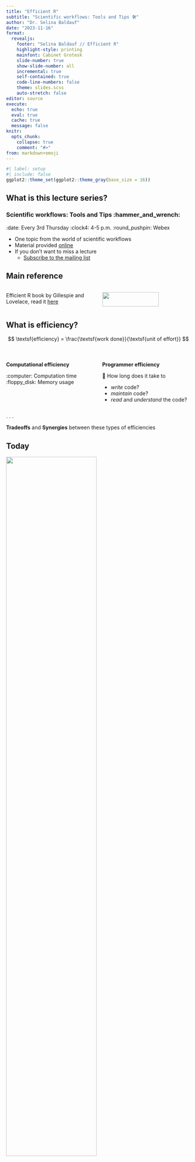 ```yaml
---
title: "Efficient R"
subtitle: "Scientific workflows: Tools and Tips 🛠️"
author: "Dr. Selina Baldauf"
date: "2023-11-16"
format: 
  revealjs:
    footer: "Selina Baldauf // Efficient R"
    highlight-style: printing
    mainfont: Cabinet Grotesk
    slide-number: true
    show-slide-number: all
    incremental: true
    self-contained: true
    code-line-numbers: false
    theme: slides.scss
    auto-stretch: false
editor: source
execute: 
  echo: true
  eval: true
  cache: true
  message: false
knitr: 
  opts_chunk: 
    collapse: true
    comment: "#>" 
from: markdown+emoji
---
```


```r
#| label: setup
#| include: false
ggplot2::theme_set(ggplot2::theme_gray(base_size = 16))
```

## What is this lecture series?

### Scientific workflows: Tools and Tips :hammer_and_wrench:

::: nonincremental
:date: Every 3rd Thursday :clock4: 4-5 p.m. :round_pushpin: Webex

-   One topic from the world of scientific workflows
-   Material provided [online](https://selinazitrone.github.io/tools_and_tips/)
-   If you don't want to miss a lecture
    -   [Subscribe to the mailing list](https://lists.fu-berlin.de/listinfo/toolsAndTips)
:::

## Main reference

:::{.columns}

:::{.column width="50%"}

Efficient R book by Gillespie and Lovelace, read it [here](https://bookdown.org/csgillespie/efficientR/)

:::

:::{.column width="50%"}

![](images/2023_11_16_efficient_r/f0_web.png){width=80%}

:::

:::

## What is efficiency?

$$
\textsf{efficiency} = \frac{\textsf{work done}}{\textsf{unit of effort}}
$$
<br>

:::{.columns}

:::{.column width="50%"}

:::{.fragment}

**Computational efficiency**

:::

:::{.fragment}

:computer: Computation time <br>
:floppy_disk: Memory usage

:::

:::

:::{.column width="50%"}

::: {.fragment}

**Programmer efficiency** 

🧍 How long does it take to

:::

- *write* code?
- *maintain* code?
- *read* and *understand* the code?

:::


:::

. . .

**Tradeoffs** and **Synergies** between these types of efficiencies

## Today

:::{.r-stack}

![](images/2023_11_16_efficient_r/pyramid_1.png){width=70% fig-align="center" .fragment}

![](images/2023_11_16_efficient_r/pyramid_2.png){width=70% fig-align="center" .fragment}

![](images/2023_11_16_efficient_r/pyramid_text.png){width=70% fig-align="center" .fragment}


:::

. . .

**Principles** and **tools** to make R programming more effiicent for :computer:

. . .

Check out my talk ["What they forgot to teach you about R"](https://selinazitrone.github.io/tools_and_tips/sessions/01_what_they_forgot.html) for first two levels


# Efficient setup of our tools {visibility="hidden"}

## Efficient setup {visibility="hidden"}

- Regularly update R, R packages and your IDE (RStudio/VS code/...)
  - constantly improved, also regarding efficiency
  - new versions provide new features
- Know your tools
  - Keyboard shortcuts (RStudio: **Help -> Keyboard Shortcuts Help**)
  - Options (RStudio: **Tools -> Global Options**)

## Efficient setup {visibility="hidden"}

- Integrate AI tools (?), e.g.
    - [Github Copilot for RStudio](https://docs.posit.co/ide/user/ide/guide/tools/copilot.html)
      - Free with a Github Pro account (student or teacher)
    - [Package `gptstudio`](https://github.com/MichelNivard/GPTstudio) to integrate LLMs (e.g. ChatGPT)

:::{.callout-note}

These tools are still **in development** and may not be perfect yet. 
Also be aware of the **ethical implications** of using AI tools.

:::

# Efficient project structure and coding style {visibility="hidden"}

## Chaotic projects are inefficient {visibility="hidden"}
  
![Artwork by [Allison Horst](https://allisonhorst.com), CC BY 4.0](images/2023_11_16_efficient_r/02_kitchen_chaos.png){fig-alt="A frustrated looking little monster in front of a very disorganized cooking area, with smoke and fire coming from a pot surrounded by a mess of bowls, utensils, and scattered ingredients." width=85%}

## Good practice R projects and code .... {visibility="hidden"}

... make your life and the life of your collaborators easy.

- This could be a whole other lecture
- Check out my talk ["What they forgot to teach you about R"](https://selinazitrone.github.io/tools_and_tips/sessions/01_what_they_forgot.html) for details, resources and examples

## Clear project structure {visibility="hidden"}

Make it easy to find things

:::{.columns}

:::{.column width="50%"}


- Separate things into folders
  - Use standard templates (see e.g. [here](https://github.com/FellowsFreiesWissen/computational_notebooks) for an example)
- Use RStudio projects
- Include a readme file
- Name your files properly
  - Machine and human readable

:::

:::{.column width="50%"}

![](images/2023_11_16_efficient_r/04_folder_structures_all.png){width=60%}

:::

:::

## Write beautiful code {visibility="hidden"}

:::{.columns}

:::{.column width="50%"}

- Write code that others (i.e. future you) can understand
- Follow standards for readable and maintainable code
- For R: [tidyverse style guide](https://style.tidyverse.org/index.html)
- Style your code automatically using [`styler` package](https://styler.r-lib.org/)
  - Checkout [this guide](https://selinazitrone.github.io/intro-r-data-analysis/sessions/11_good-practice.html#use-the-styler-package) on how to set it up in RStudio

:::

:::{.column width="50%"}

![Artwork by [Allison Horst](https://allisonhorst.com), CC BY 4.0](images/2023_11_16_efficient_r/17_beatuiful_code.png)

:::

:::

# Efficient R code and optimization {.slide-purple}

:::{.columns}

:::{.column width="50%"}

> How can I make my R code faster?

:::

:::{.column width="50%"}

![](images/2023_11_16_efficient_r/pyramid_text.png)

:::

:::



## Is R slow?

- R is slow compared to other programming languages (e.g. C++).
  - R is designed to make programming easy, not fast

- R is not designed to be memory efficient
  
- But: [R is fast and memory efficient enough]{.highlight-purple} for most tasks.

## Should I optimize?

. . .

> It’s easy to get caught up in trying to remove all bottlenecks. Don’t! [Your time is valuable and is better spent analysing your data]{.highlight-purple}, not eliminating possible inefficiencies in your code. **Be pragmatic**: don’t spend hours of your time to save seconds of computer time.<br>
(Hadley Wickham in [Advanced R](https://adv-r.hadley.nz/perf-improve.html))

. . .

#### Think about

- How much time do I **save** by optimizing? 
- **How often** do I run the code?
- How much time do I **spend** optimizing?

::: {.fragment} 

Often: Trade-off between **readability** and **efficiency**

:::

## Should I optimize?

If your code is to slow for you, you can go through these steps:

1. If possible, **run the code somewhere else**

## Run the code somewhere else

::: {.fragment .nonincremental}

- For this, RStudio has **background jobs**

![](images/2023_11_16_efficient_r/background_job.png){width=50%}

:::

- Or: run it on a cluster (e.g. [FU Curta](https://www.fu-berlin.de/en/sites/high-performance-computing/Rechenressourcen/index.html))

## Should I optimize?

If your code is to slow for you, you can go through these steps:

:::{.nonincremental}

1. If possible, **run the code somewhere else**

:::

2. **Identify the critical** (slow) **parts** of your code
3. Then **optimize only the bottlenecks**

# Identify critical parts of your code

> **Profiling** & **Benchmarking** to measure the speed and memory use of your code

## Profiling R code

What are the speed & memory bottlenecks in my code?

- Use the [`profvis` package](https://rstudio.github.io/profvis/)

## Profiling R code

You can profile a section of code like this:

```r
#| label: profvis
#| code-line-numbers: 1-2|3-6|8-14|7-15 
# install.packages("profvis")
library(profvis)

# Create a data frame with 150 columns and 400000 rows
df <- data.frame(matrix(rnorm(150 * 400000), nrow = 400000))

profvis({
  # Calculate mean of each column and put it in a vector
  means <- apply(df, 2, mean)

  # Subtract mean from each value in the table
  for (i in seq_along(means)) {
    df[, i] <- df[, i] - means[i]
  }
})
```

## Profiling R code

Profvis flame graph shows time and memory spent in each line of code.

![](images/2023_11_16_efficient_r/profvis-flame.png)

## Profiling R code

Profvis data view for details on time spent in each function in the call stack.

![](images/2023_11_16_efficient_r/profvis-data.png)

## Profiling R code

You can also interactively profile code in RStudio:

::: {.nonincremental}

- Go to **Profile -> Start profiling**
- Now interactively run the code you want to profile
- Go to **Profile -> Stop profiling** to see the results

:::

## Profiling R code {visibility="hidden"}

If you have a longer program to profile, the best way is to:

- Wrap the program in a function
- Source the R script with the function
- Use `profvis` function on the sourced function

. . .

```r
#| eval: false
# source the analysis script in which
# the analysis is wrapped in a simple function
source("my_analysis.R")

# profile the analysis function
profvis(my_analysis())
```

## Benchmarking R code

Which version of the code is faster?

. . .

```r
# Fill a data frame in a loop
f1 <- function() {
  x <- data.frame(a = numeric(), b = numeric())
  for (i in 1:1e4) {
    x[i, ] <- c(i, i)
  }
}

# Fill a data frame directly with vectors
f2 <- function() {
  x <- data.frame(a = 1:1e4, b = 1:1e4)
}
```

## Benchmarking R code

Use the `microbenchmark` package to compare the functions:

. . .

```r
#| label: benchmark-f1-f2
#| output-location: fragment
#| code-line-numbers: 1-3|4-9|10-14
# install.packages("microbenchmark")
library(microbenchmark)

compare_functions <- microbenchmark(
  old = f1(),
  new = f2(),
  times = 10 # default is 100
)

compare_functions
```

. . .

We can look at benchmarking results using ggplot

```r
#| eval: false
library(ggplot2)
autoplot(compare_functions)
```


## Benchmarking R code

```r
#| fig-width: 8
#| fig-height: 4.5
#| echo: false
library(ggplot2)
autoplot(compare_functions) + theme_gray(base_size = 16)
```

## Other ways to measure run time {visibility="hidden"}

Use the `tictoc` package to get a quick overview of the time a section of code takes

```r
# install.packages("tictoc")
library(tictoc)

tic()
f1()
toc()

tic()
f2()
toc()
```
 
# Optimize your code

:::{.nonincremental}

- Basic principles
- Data analysis bottlenecks
- Advanced optimization: Parallelization and C++
  
:::

# Basic principles

## Let R do as little as possible {visibility="hidden"}

Use fewer function calls and less complex functions

. . .

**Example**:  Calculate mean of every column in a data frame

. . .

```r
#| label: benchmark-colmeans-vs-apply
#| output-location: fragment
#| code-line-numbers: 1-3|4-9|10-13
# A data frame with 1 million rows and 2 columns
x <- data.frame(a = rnorm(1e6), b = rnorm(1e6))

# Example to calculate the mean of each column
microbenchmark(
  apply = apply(x, 2, mean),
  colMeans = colMeans(x),
  times = 10
)
```

## Let R do as little as possible {visibility="hidden"}

Give R as much information as possible

**Example**: Don't let R guess column classes when reading a data frame:

. . .

```r
microbenchmark(
  guess_classes = read.csv(here::here("slides/data/ghg_ems.csv")),
  know_classes = read.csv(here::here("slides/data/ghg_ems.csv"), 
                          colClasses = c("character", "integer", rep("double", 5))),
  times = 10
)
```

## Vectorize your code

- Vectors are central to R programming
- R is optimized for vectorized code
  - Implemented directly in C/Fortran
- Vector operations can often replace for-loops in R
- If there is a vectorized version of a function: Use it

## Vectorize your code

**Example**: Calculate the log of every value in a vector and sum up the result

. . .

```r
#| label: benchmark-vectorization
#| code-line-numbers: 1-3|4-13|14-17
# A vector with 1 million values
x <- 1:1e6

microbenchmark(
  for_loop = {
    log_sum <- 0
    for (i in 1:length(x)) {
      log_sum <- log_sum + log(x[i])
    }
  },
  sum = sum(log(x)),
  times = 10
)
```

## Don't grow objects in a loop {visibility="hidden"}

If you know how big your object will be, pre-allocate it

- This avoids copying the object multiple times

. . .

**Example**: Fill up a data frame in a loop

```r
# Fill up data frame in a loop
f1 <- function() {
  x <- data.frame(a = numeric(), b = numeric())
  for (i in 1:1e4) {
    x[i, ] <- c(i, i)
  }
}

# Fill up data frame in a loop but pre-allocate it
f2 <- function() {
  x <- data.frame(a = numeric(1e4), b = numeric(1e4))
  for (i in 1:1e4) {
    x[i, ] <- c(i, i)
  }
}

```

## Don't grow objects in a loop {visibility="hidden"}

If you know how big your object will be, pre-allocate it

:::{.nonincrmental}

- This avoids copying the object multiple times

:::

**Example**: Fill up a data frame in a loop

```r
microbenchmark(
  no_alloc = f1(),
  pre_alloc = f2(),
  times = 10
)
```


## Don't grow objects in a loop {visibility="hidden"}

Of course, here the even better version would be to fill the data frame directly with vectors:

```r
f3 <- function() {
  x <- data.frame(a = 1:1e4, b = 1:1e4)
}

microbenchmark(
  no_alloc = f1(),
  pre_alloc = f2(),
  no_loop = f3(),
  times = 10
)
```

## For-loops in R

- For-loops are **relatively slow** and it is easy to make them even slower with bad design
- Often they are used when vectorized code would be better

- For loops can often be replaced, e.g. by
  - Functions from the apply family (e.g. `apply`, `lapply`, ...)
  - Vectorized functions (e.g. `sum`, `colMeans`, ...)
  - Vectorized functions from the [`purrr` package](https://purrr.tidyverse.org/) (e.g. `map`)
  
. . .

But: For loops are not necessarily bad, **sometimes** they are the **best solution** and **more readable** than vectorized code.

## Cache variables

If you use a value multiple times, store it in a variable to avoid re-calculation

. . .

**Example**: Calculate column means and normalize them by the standard deviation

. . .

```r
#| label: cache-variables
#| code-line-numbers: 1-3|4-10|11-14
# A matrix with 1000 columns
x <- matrix(rnorm(10000), ncol = 1000)

microbenchmark(
  no_cache = apply(x, 2, function(i) mean(i) / sd(x)),
  cache = {
    sd_x <- sd(x)
    apply(x, 2, function(i) mean(i) / sd_x)
  }
)
```

# Efficient data analysis

## Efficient workflow

- Prepare the data to be clean and concise for analysis
  - Helps to avoid unnecessary calculations
- Save intermediate results
  - Don't re-run time consuming steps if not necessary
- Use the right packages and functions
  
## Read data

**Example:** Read csv data on worldwide emissions of greenhouse gases (~14000 rows, 7 cols).

- Base-R functions to read csv files are:
  - `read.table`
  - `read.csv`
- There are many alternatives to read data, e.g.:
  - `read_csv` from the `readr` package (tidyverse)
  - `fread` from the `data.table` package

## Read data

Compare some alternative reading functions
  
```r
#| label: benchmark-reading-data
#| output-location: slide
file_path_csv <- here::here("slides/data/ghg_ems_large.csv")

compare_input <- microbenchmark::microbenchmark(
  read.csv = read.csv(file_path_csv),
  read_csv = readr::read_csv(file_path_csv, progress = FALSE, show_col_types = FALSE),
  fread = data.table::fread(file_path_csv, showProgress = FALSE),
  times = 10
)

autoplot(compare_input)
```


## Use plain text data

Reading plain text is faster than excel files

```r
#| output-location: slide
file_path_xlsx <- here::here("slides/data/ghg_ems_large.xlsx")

compare_excel <- microbenchmark(
  read_csv = readr::read_csv(file_path_csv, progress = FALSE, show_col_types = FALSE),
  read_excel = readxl::read_excel(file_path_xlsx),
  times = 10
)

autoplot(compare_excel)
```


## Write data

::: {.nonincremental}

- Base-R functions to write files are:
  - `write.table`
  - `write.csv`
- Faster alternatives are:
  - `write_csv` from the `readr` package (tidyverse)
  - `fwrite` from the `data.table` package

:::

## Write data {visibility="hidden"}

Compare the efficiency of different writing functions:

```r
#| label: benchmark-writing-data
#| eval: false
#| output-location: slide
#| code-line-numbers: 1-7|8-15|16
# create an example with 10000 rows to export
df <- data.frame(
  x = rnorm(10000),
  y = rnorm(10000),
  z = rnorm(10000)
)

compare_output <- microbenchmark::microbenchmark(
  write.csv = write.csv(df, "df.csv"),
  write_csv = readr::write_csv(df, "df.csv"),
  fwrite = data.table::fwrite(df, "df.csv"),
  write_excel = writexl::write_xlsx(df, "df.xlsx"),
  times = 10
)

autoplot(compare_output)
```

## Efficient data manipulation

Different packages offer fast and efficient data manipulation and analysis:

- [`dplyr` package](https://dplyr.tidyverse.org/) has a C++ backend and is often faster than base R
- [`data.table` package](https://rdatatable.gitlab.io/data.table/) is fast and memory efficiency
  - Syntax is quite different from base R and `tidyverse`
- [`collapse` package](https://sebkrantz.github.io/collapse/index.html) is a C++ based and specifically developed for fast data analysis
  - Works together with both `tidyverse` and `data.table` workflows
  - Many functions similar to base R or `dplyr` just with prefix "f" (e.g. `fselect`, `fmean`, ...)
  
## Summarize data by group

**Example**: Summarize mean carbon emissions from Electricity by Country

```r
library(data.table)
library(dplyr)
library(collapse)
```

## Summarize data by group

**Example**: Summarize mean carbon emissions from Electricity by Country

```r
#| include: false
ghg_ems <- data.table::fread(here::here("slides/data/ghg_ems.csv"))
```

```r
#| label: functions-summarize-by-group
#| code-line-numbers: 1-7|8-14|15-20
# 1. The data table way
# Convert the data to a data.table
setDT(ghg_ems)
summarize_dt <- function(){
  ghg_ems[, mean(Electricity, na.rm = TRUE), by = Country]
}

# 2. The dplyr way
summarize_dplyr <- function(){
  ghg_ems |>
      group_by(Country) |>
      summarize(mean_e = mean(Electricity, na.rm = TRUE))
}

# 3. The collapse way
summarize_collapse <- function(){
  ghg_ems |>
      fgroup_by(Country) |>
      fsummarise(mean_e = fmean(Electricity))
}
```

## Summarize data by group

**Example**: Summarize mean carbon emissions from Electricity by Country

```r
#| label: benchmark-summarizing-by-group
#| code-line-numbers: 1-7|8-12
# compare the speed of all versions
microbenchmark(
  dplyr = summarize_dplyr(),
  data_table = summarize_dt(),
  collapse = summarize_collapse(),
  times = 10
)
```

## Select columns

**Example**: Select columns Country, Year, Electricity, Transportation

```r
#| label: benchmark-selecting-columns
#| code-line-numbers: 1-6|7-11
#| output-location: fragment
microbenchmark(
  dplyr = select(ghg_ems, Country, Year, Electricity, Transportation),
  data_table = ghg_ems[, .(Country, Electricity, Transportation)],
  collapse = fselect(ghg_ems, Country, Electricity, Transportation),
  times = 10
)
```

# Advanced optimization

> Parallelization and C++

## Parallelization

By default, R works on one core but CPUs have multiple cores

. . .

```r
#| label: find-available-cores
# Find out how many cores you have with the parallel package
# install.packages("parallel")
parallel::detectCores()
```

. . .

::::{.columns}

::: {.column width="50%"}

Sequential

![](images/2023_11_16_efficient_r/sequential.png){width="40%" fig-align="center"}

:::

::: {.column width="50%"}

:::{.fragment}

Parallel

![](images/2023_11_16_efficient_r/parallel.png)

:::

:::

::::

## Parallelization with the futureverse

- `future` is a framework to help you parallelize existing R code
  - Parallel versions of base R apply family
  - Parallel versions of `purrr` functions
  - Parallel versions of `foreach` loops
- Find more details [here](https://www.futureverse.org/)
- Find a tutorial for different use cases [here](https://henrikbengtsson.github.io/future-tutorial-user2022)

## A slow example

Let's create a very slow square root function

```r
slow_sqrt <- function(x){
  Sys.sleep(1) # simulate 1 second of computation time
  sqrt(x)
}
```
<br>

:::{.fragment}

Before you run anything in parallel, tell R how many cores to use:

```r
library(future)
# Plan parallel session with 6 cores
plan(multisession, workers = 6)
```

:::

## Parallel apply functions

To run the function on a vector of numbers we could use

:::{.columns}

:::{.column width="50%"}

The **sequential** version

```r
#| message: false
# to measure the runtime
library(tictoc)

# create a vector of 10 numbers
x <- 1:10 

tic()
result <- lapply(x, slow_sqrt)
toc()
```

:::

:::{.column width="50%"}

:::{.fragment}

The **parallel** version

```r
# Load future.apply package
library(future.apply)

tic()
result <- future_lapply(x, slow_sqrt)
toc()
```

:::

:::

:::

## Parallel apply functions

Selected base R apply functions and their future versions:

```r
#| echo: false
# A data. frame with two columns: base and future.apply
# In the base column there are the base R functions and in the future.apply
# column there are the future versions of the functions
# The function names should be enclosed in backticks and then in quotation marks to be printed nicely
apply_functions <- data.frame(
  base = c("`lapply`", "`sapply`", "`vapply`", "`mapply`", "`tapply`", "`apply`", "`Map`"),
  future.apply = c("`future_lapply`", "`future_sapply`", "`future_vapply`", "`future_mapply`", "`future_tapply`",  "`future_apply`", "`future_Map`")
)
# print the data frame apply_functions nicely in the quarto doc using knitr
# Apply striped design to the table
knitr::kable(apply_functions) 
```

## Future `purrr` functions {visibility="hidden"}

- The [`furrr` package](https://furrr.futureverse.org/) offers parallel versions of [`purrr` functions](https://purrr.tidyverse.org/)

. . .

:::{.columns}

:::{.column width="50%"}

The **sequential** version

```r
library(purrr)

# the purrr version
tic()
z <- map(x, slow_sqrt)
toc()
```

:::

:::{.column width="50%"}

The **parallel** version

```r
library(furrr)

# the furrr version
tic()
z <- future_map(x, slow_sqrt)
toc()
```

:::

:::

## Parallel for loops

A normal for loop:

```r
z <- list()
for (i in 1:10){
  z[i] <- slow_sqrt(i)
}
```

. . .

Use `foreach` to write the same loop

```r
library(foreach)
z <- foreach(i = 1:10) %do% {
  slow_sqrt(i)
}
```

## Parallel for loops

Use `doFuture` and `foreach` package to parallelize for loops

:::{.columns}

:::{.column width="50%"}

The **sequential** version

```r
library(foreach)

tic()
z <- foreach(i = 1:10) %do% {
  slow_sqrt(i)
}
toc()
```

:::

:::{.column width="50%"}

The **parallel** version

```r
library(doFuture)

tic()
z <- foreach(i = 1:10) %dofuture% {
  slow_sqrt(i)
}
toc()
```

:::

:::

## Close multisession

When you are done working in parallel, explicitly close your multisession:

```r
# close the multisession plan
plan(sequential)
```

## Replace slow code with C++

- Use the [`Rcpp` package](https://www.rcpp.org/) to re-write R functions in C++
 - `Rcpp` is also used internally by many R packages to make them faster
- Requirements: 
  - C++ compiler installed
  - Some knowledge of C++
  
- See [this book chapter](https://csgillespie.github.io/efficientR/performance.html#rcpp) and the [online documentation](https://www.rcpp.org/) for more info
 
## Rewrite a function in C++

**Example:** R function to calculate Fibonacci numbers

```r
# A function to calculate Fibonacci numbers
fibonacci_r <- function(n){
  if (n < 2){
    return(n)
  } else {
    return(fibonacci_r(n - 1) + fibonacci_r(n - 2))
  }
}
```
<br>

. . .

```r
# Calculate the 30th Fibonacci number
fibonacci_r(30)
```

## Rewrite a function in C++

Use `cppFunction` to rewrite the function in C++:

```r
library(Rcpp)

# Rewrite the fibonacci_r function in C++
fibonacci_cpp <- cppFunction(
  'int fibonacci_cpp(int n){
    if (n < 2){
      return(n);
    } else {
      return(fibonacci_cpp(n - 1) + fibonacci_cpp(n - 2));
    }
  }'
)
```
<br>

. . .

```r
# calculate the 30th Fibonacci number
fibonacci_cpp(30)
```

## Rewrite a function in C++

You can also source C++ functions from C++ scripts.

. . .

C++ script `fibonacci.cpp`:

```cpp
#include "Rcpp.h"

// [[Rcpp::export]]
int fibonacci_cpp(const int x) {
   if (x < 2) return(x);
   return (fibonacci(x - 1)) + fibonacci(x - 2);
}
```

. . .

Then source the function in your R script using `sourceCpp`:

. . .

```r
sourceCpp("fibonacci.cpp")

# Use the function in your R script like you are used to
fibonacci_cpp(30)
```


## How much faster is C++?

```r
microbenchmark(
  r = fibonacci_r(30),
  rcpp = fibonacci_cpp(30),
  times = 10
)
```

# Summary

![](images/2023_11_16_efficient_r/pyramid_text.png){width=90%}

## Next lecture

#### Topic t.b.a.

<br>

:date: 18th January :clock4: 4-5 p.m. :round_pushpin: Webex

:bell: [Subscribe to the mailing list](https://lists.fu-berlin.de/listinfo/toolsAndTips)

:e-mail: For topic suggestions and/or feedback [send me an email](mailto:selina.baldauf@fu-berlin.de)

## Thank you for your attention :)
Questions?